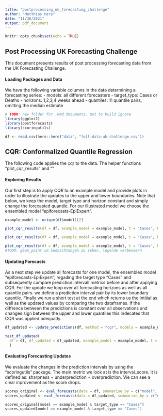 ```yaml
---
title: "postprocessing_uk_forecasting_challenge"
author: "Matthias Herp"
date: "11/30/2021"
output: pdf_document
---
```


```r
knitr::opts_chunk$set(echo = TRUE)
```

## Post Processing UK Forecasting Challenge

This document presents results of post processing forecasting data from the UK Forecasting Challenge. 

#### Loading Packages and Data

We have the following variable columns in the data determining a forecasting series:
- models: all different forecasters
- target_type: Cases or Deaths
- horizons: 1,2,3,4 weeks ahead
- quantiles: 11 quantile pairs, omitting the median estimate

```r
# TODO: new folder for .Rmd documents, put to build ignore
library(ggplot2)
library(postforecasts)
library(scoringutils)

df <- read.csv(here::here("data", "full-data-uk-challenge.csv"))
```

## CQR: Conformalized Quantile Regression

The following code applies the cqr to the data. The helper functions "plot_cqr_results" and ""

#### Exploring Results

Our first step is to apply CQR to an example model and provide plots in order to illustrate the updates to the upper and lower boundaries. Note that below, we keep the model, target type and horizon constant and simply change the forecasted quantile. For our illustrated model we choose the ensembled model "epiforecasts-EpiExpert".

```r
example_model <- unique(df$model)[2]

plot_cqr_results(df = df, example_model = example_model, t = "Cases", h = 1, q = 0.025)

plot_cqr_results(df = df, example_model = example_model, t = "Cases", h = 1, q = 0.2)

plot_cqr_results(df = df, example_model = example_model, t = "Cases", h = 1, q = 0.4)
#TODO: geom_point um beobachtungen zu sehen, legende verbessern
```

#### Updating Forecasts

As a next step we update all forecasts for one model, the ensembled model "epiforecasts-EpiExpert", regading the target type "Cases" and subsequently compare prediction intervall metrics before and after applying CQR. For the update we loop over all forecasting horizons as well as all quantile pairs. we define a prediction interval pair by its lower boundary quantile. Finally we run a short test at the end which returns us the intitial as well as the updated values by comparing the two dataframes. If the diffrence between the predictions is constant over all observations and changes sign between the upper and lower quantiles this indecates that CQR was applied adequatly.

```r
df_updated <- update_predictions(df, method = "cqr", models = example_model)

test_df_updated(
  df = df, df_updated = df_updated, example_model = example_model, t = "Cases", h = 1, q = 0.025
  )
```

#### Evaluating Forecasting Updates

We evaluate the changes in the prediction intervals by using the "scoringutils" package. The main metric we look at is the interval_score. It is defined as: sharpness + underprediction + overprediction. We can see a clear inprovement as the score drops.

```r
scores_original <- eval_forecasts(data = df, summarise_by = c("model", "target_type"))
scores_updated <- eval_forecasts(data = df_updated, summarise_by = c("model", "target_type"))

scores_original[model == example_model & target_type == "Cases"]
scores_updated[model == example_model & target_type == "Cases"]
```


